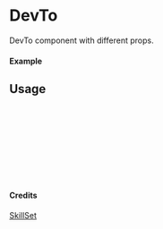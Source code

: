 
<Meta of={DevTo} title="SkillSet/DevTo" />

# DevTo

DevTo component with different props.

#### Example

<Canvas of={DevTo.Primary} />

## Usage

```ts
import { DevTo } from "yadl-ui";

const Example = () => {
  return (
      <DevTo />
  );
};

export default Example;
```

#### Credits
[SkillSet](https://skillicons.dev)
